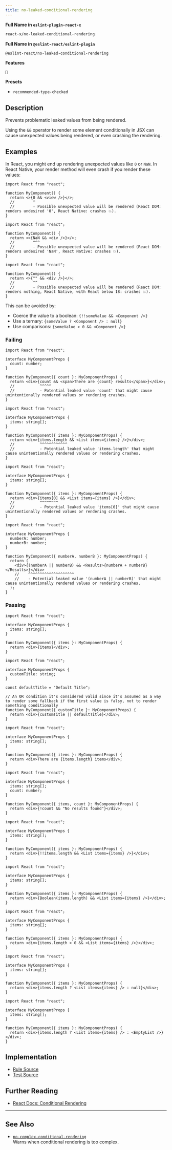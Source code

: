 ```yaml
---
title: no-leaked-conditional-rendering
---
```


**Full Name in `eslint-plugin-react-x`**

```sh copy
react-x/no-leaked-conditional-rendering
```

**Full Name in `@eslint-react/eslint-plugin`**

```sh copy
@eslint-react/no-leaked-conditional-rendering
```

**Features**

`💭`

**Presets**

- `recommended-type-checked`

## Description

Prevents problematic leaked values from being rendered.

Using the `&&` operator to render some element conditionally in JSX can cause unexpected values being rendered, or even crashing the rendering.

## Examples

In React, you might end up rendering unexpected values like `0` or `NaN`. In React Native, your render method will even crash if you render these values:

```tsx
import React from "react";

function MyComponent() {
  return <>{0 && <view />}</>;
  //        ^
  //        - Possible unexpected value will be rendered (React DOM: renders undesired '0', React Native: crashes 💥).
}
```

```tsx
import React from "react";

function MyComponent() {
  return <>{NaN && <div />}</>;
  //        ^^^
  //        - Possible unexpected value will be rendered (React DOM: renders undesired 'NaN', React Native: crashes 💥).
}
```

```tsx
import React from "react";

function MyComponent() {
  return <>{"" && <div />}</>;
  //        ^^
  //        - Possible unexpected value will be rendered (React DOM: renders nothing, React Native, with React below 18: crashes 💥).
}
```

This can be avoided by:

- Coerce the value to a boolean: `{!!someValue && <Component />}`
- Use a ternary: `{someValue ? <Component /> : null}`
- Use comparisons: `{someValue > 0 && <Component />}`

### Failing

```tsx
import React from "react";

interface MyComponentProps {
  count: number;
}

function MyComponent({ count }: MyComponentProps) {
  return <div>{count && <span>There are {count} results</span>}</div>;
  //           ^^^^^
  //           - Potential leaked value 'count' that might cause unintentionally rendered values or rendering crashes.
}
```

```tsx
import React from "react";

interface MyComponentProps {
  items: string[];
}

function MyComponent({ items }: MyComponentProps) {
  return <div>{items.length && <List items={items} />}</div>;
  //           ^^^^^^^^^^^^
  //           - Potential leaked value 'items.length' that might cause unintentionally rendered values or rendering crashes.
}
```

```tsx
import React from "react";

interface MyComponentProps {
  items: string[];
}

function MyComponent({ items }: MyComponentProps) {
  return <div>{items[0] && <List items={items} />}</div>;
  //           ^^^^^^^^
  //           - Potential leaked value 'items[0]' that might cause unintentionally rendered values or rendering crashes.
}
```

```tsx
import React from "react";

interface MyComponentProps {
  numberA: number;
  numberB: number;
}

function MyComponent({ numberA, numberB }: MyComponentProps) {
  return (
    <div>{(numberA || numberB) && <Results>{numberA + numberB}</Results>}</div>
    //    ^^^^^^^^^^^^^^^^^^^^
    //    - Potential leaked value '(numberA || numberB)' that might cause unintentionally rendered values or rendering crashes.
  );
}
```

### Passing

```tsx
import React from "react";

interface MyComponentProps {
  items: string[];
}

function MyComponent({ items }: MyComponentProps) {
  return <div>{items}</div>;
}
```

```tsx
import React from "react";

interface MyComponentProps {
  customTitle: string;
}

const defaultTitle = "Default Title";

// An OR condition it's considered valid since it's assumed as a way to render some fallback if the first value is falsy, not to render something conditionally
function MyComponent({ customTitle }: MyComponentProps) {
  return <div>{customTitle || defaultTitle}</div>;
}
```

```tsx
import React from "react";

interface MyComponentProps {
  items: string[];
}

function MyComponent({ items }: MyComponentProps) {
  return <div>There are {items.length} items</div>;
}
```

```tsx
import React from "react";

interface MyComponentProps {
  items: string[];
  count: number;
}

function MyComponent({ items, count }: MyComponentProps) {
  return <div>{!count && "No results found"}</div>;
}
```

```tsx
import React from "react";

interface MyComponentProps {
  items: string[];
}

function MyComponent({ items }: MyComponentProps) {
  return <div>{!!items.length && <List items={items} />}</div>;
}
```

```tsx
import React from "react";

interface MyComponentProps {
  items: string[];
}

function MyComponent({ items }: MyComponentProps) {
  return <div>{Boolean(items.length) && <List items={items} />}</div>;
}
```

```tsx
import React from "react";

interface MyComponentProps {
  items: string[];
}

function MyComponent({ items }: MyComponentProps) {
  return <div>{items.length > 0 && <List items={items} />}</div>;
}
```

```tsx
import React from "react";

interface MyComponentProps {
  items: string[];
}

function MyComponent({ items }: MyComponentProps) {
  return <div>{items.length ? <List items={items} /> : null}</div>;
}
```

```tsx
import React from "react";

interface MyComponentProps {
  items: string[];
}

function MyComponent({ items }: MyComponentProps) {
  return <div>{items.length ? <List items={items} /> : <EmptyList />}</div>;
}
```

## Implementation

- [Rule Source](https://github.com/Rel1cx/eslint-react/tree/main/packages/plugins/eslint-plugin-react-x/src/rules/no-leaked-conditional-rendering.ts)
- [Test Source](https://github.com/Rel1cx/eslint-react/tree/main/packages/plugins/eslint-plugin-react-x/src/rules/no-leaked-conditional-rendering.spec.ts)

## Further Reading

- [React Docs: Conditional Rendering](https://react.dev/learn/conditional-rendering)

---

## See Also

- [`no-complex-conditional-rendering`](./no-complex-conditional-rendering)\
  Warns when conditional rendering is too complex.
